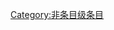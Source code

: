 {{catmore1|[[维基专题:职业摔角|维基专题:职业摔角]]}}
{{Articles by Quality|topic=职业摔角|class=|format=TOC}}
{{CategoryTOC}}
{{emptycat}}

[[Category:非条目级条目|Category:非条目级条目]]